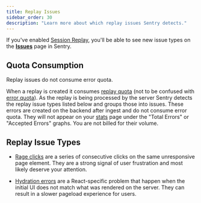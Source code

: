 ```yaml
---
title: Replay Issues
sidebar_order: 30
description: "Learn more about which replay issues Sentry detects."
---
```


If you've enabled [Session Replay](/product/explore/session-replay/), you'll be able to see new issue types on the [**Issues**](https://sentry.io/orgredirect/organizations/:orgslug/issues/) page in Sentry.

## Quota Consumption

<Note>
Replay issues do not consume error quota.
</Note>

When a replay is created it consumes [replay quota](/pricing/quotas/manage-replay-quota/) (not to be confused with [error quota](/pricing/quotas/manage-event-stream-guide/)). As the replay is being processed by the server Sentry detects the replay issue types listed below and groups those into issues. These errors are created on the backend after ingest and do not consume error quota. They will not appear on your [stats](https://sentry.io/orgredirect/organizations/:orgslug/stats/) page under the "Total Errors" or "Accepted Errors" graphs. You are not billed for their volume.

## Replay Issue Types

- [Rage clicks](/product/issues/issue-details/replay-issues/rage-clicks/) are a series of consecutive clicks on the same unresponsive page element. They are a strong signal of user frustration and most likely deserve your attention.

- [Hydration errors](/product/issues/issue-details/replay-issues/hydration-error/) are a React-specific problem that happen when the initial UI does not match what was rendered on the server. They can result in a slower pageload experience for users.
